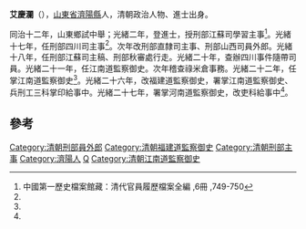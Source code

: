'''艾慶瀾'''（{{bd|1848年||？}}），[[山東省|山東省]][[濟陽縣|濟陽縣]]人，清朝政治人物、進士出身。

同治十二年，山東鄉試中舉；光緒二年，登進士，授刑部江蘇司學習主事<ref name="#1">中國第一歷史檔案館藏：清代官員履歷檔案全編 ,6冊 ,749-750</ref>。光緒十七年，任刑部四川司主事<ref name="#1"/>。次年改刑部直隸司主事、刑部山西司員外郎。光緒十八年，任刑部江蘇司主稿、刑部秋審處行走。光緒二十年，查辦四川事件隨帶司員。光緒二十一年，任江南道監察御史。次年稽查祿米倉事務。光緒二十二年，任掌江南道監察御史<ref name="#1"/>。光緒二十六年，改福建道監察御史，署掌江南道監察御史、兵刑工三科掌印給事中。光緒二十七年，署掌河南道監察御史，改吏科給事中<ref name="#1"/>。

==參考==
{{reflist}}
{{清朝人物小作品}}
{{光緒二年丙子恩科殿試金榜}}
{{DEFAULTSORT:Ai艾}}
[[Category:清朝刑部員外郎|Category:清朝刑部員外郎]]
[[Category:清朝福建道監察御史|Category:清朝福建道監察御史]]
[[Category:清朝刑部主事|Category:清朝刑部主事]]
[[Category:濟陽人|Category:濟陽人]]
[[Category:艾姓|Q]]
[[Category:清朝江南道監察御史|Category:清朝江南道監察御史]]